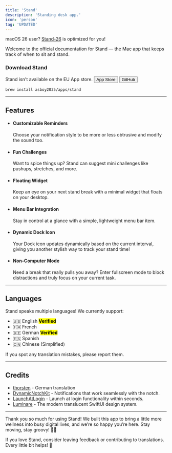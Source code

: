 ```yaml
---
title: 'Stand'
description: 'Standing desk app.'
icon: 'person'
tag: 'UPDATED'
---
```


<Note>macOS 26 user? [Stand-26](/apps/other-versions/stand-26) is optimized for you!</Note>

Welcome to the official documentation for Stand — the Mac app that keeps track of when to sit and stand.

### Download Stand
<Warning>Stand isn't available on the EU App store.</Warning>
[<button class="borderedButton">App Store</button>](https://apps.apple.com/us/app/stand-standing-desk-app/id6741711329?mt=12)
[<button class="borderedButton">GitHub</button>](https://github.com/asboy2035/Stand/releases)
```bash icon="terminal" Brew Install
brew install asboy2035/apps/stand
```

---

## Features
- #### Customizable Reminders
  Choose your notification style to be more or less obtrusive and modify the sound too.
- #### Fun Challenges
  Want to spice things up? Stand can suggest mini challenges like pushups, stretches, and more.
- #### Floating Widget
  Keep an eye on your next stand break with a minimal widget that floats on your desktop.
- #### Menu Bar Integration
  Stay in control at a glance with a simple, lightweight menu bar item.
- #### Dynamic Dock Icon
  Your Dock icon updates dynamically based on the current interval, giving you another stylish way to track your stand time!
- #### Non-Computer Mode
  Need a break that really pulls you away? Enter fullscreen mode to block distractions and truly focus on your current task.

---

## Languages
Stand speaks multiple languages!
We currently support:
- 🇺🇸 English <mark class="okie">**Verified**</mark>
- 🇫🇷 French
- 🇩🇪 German <mark class="okie">**Verified**</mark>
- 🇪🇸 Spanish
- 🇨🇳 Chinese (Simplified)

<Note>If you spot any translation mistakes, please report them.</Note>

---

## Credits
- [thorsten](https://github.com/thorsten) - German translation
- [DynamicNotchKit](https://github.com/MrKai77/DynamicNotchKit) - Notifications that work seamlessly with the notch.
- [LaunchAtLogin](https://github.com/sindresorhus/LaunchAtLogin-Modern) - Launch at login functionality within seconds.
- [Luminare](https://github.com/MrKai77/Luminare) - The modern translucent SwiftUI design system.

---

Thank you so much for using Stand!
We built this app to bring a little more wellness into busy digital lives, and we’re so happy you’re here. Stay moving, stay groovy! 🕺✨

If you love Stand, consider leaving feedback or contributing to translations. Every little bit helps! 🌟
